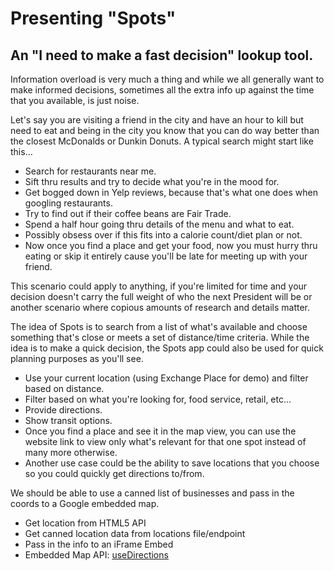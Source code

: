 <Meta title="Example/Introduction" />

# Presenting "Spots"

<div><h2> An "I need to make a fast decision" lookup tool.</h2></div>

<div style={{width: '600px'}}>
  <p style={{fontSize: '18px'}}>
    Information overload is very much a thing and while we all generally want to make informed decisions, sometimes all the extra info up against the time that you available, is just noise.
  </p>
  <p style={{fontSize: '18px'}}>
    Let's say you are visiting a friend in the city and have an hour to kill but need to eat and being in the city you know that you can do way better than the closest McDonalds or Dunkin Donuts. A typical search might start like this&hellip;
    <ul>
      <li>Search for restaurants near me.</li>
      <li>Sift thru results and try to decide what you're in the mood for.</li>
      <li>Get bogged down in Yelp reviews, because that's what one does when googling restaurants.</li>
      <li>Try to find out if their coffee beans are Fair Trade.</li>
      <li>Spend a half hour going thru details of the menu and what to eat.</li>
      <li>Possibly obsess over if this fits into a calorie count/diet plan or not.</li>
      <li>Now once you find a place and get your food, now you must hurry thru eating or skip it entirely cause you'll be late for meeting up with your friend.</li>
    </ul>
  </p>
    <p style={{fontSize: '18px'}}>This scenario could apply to anything, if you're limited for time and your decision doesn't carry the full weight of who the next President will be or another scenario where copious amounts of research and details matter.</p>
    <p style={{fontSize: '18px'}}>
      The idea of Spots is to search from a list of what's available and choose something that's close or meets a set of distance/time criteria.
      While the idea is to make a quick decision, the Spots app could also be used for quick planning purposes as you'll see.
      <ul>
        <li>Use your current location (using Exchange Place for demo) and filter based on distance.</li>
        <li>Filter based on what you're looking for, food service, retail, etc...</li>
        <li>Provide directions.</li>
        <li>Show transit options.</li>
        <li>Once you find a place and see it in the map view, you can use the website link to view only what's relevant for that one spot instead of many more otherwise.</li>
        <li>Another use case could be the ability to save locations that you choose so you could quickly get directions to/from.</li>
      </ul>
    </p>
    <p style={{fontSize: '18px'}}>
      We should be able to use a canned list of businesses and pass in the coords to a Google embedded map.
      <ul>
        <li>Get location from HTML5 API</li>
        <li>Get canned location data from locations file/endpoint</li>
        <li>Pass in the info to an iFrame Embed</li>
        <li>Embedded Map API: <a href="https://developers.google.com/maps/documentation/embed/embedding-map">useDirections</a></li>
      </ul>
    </p>    
</div>
